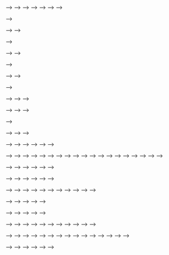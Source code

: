 
<!-- # Using the Package as an API (PRISM) -->

<!-- PRISM (Programmable Interface for Simulation/Statistical Models) is a package which provides a user-friendly API interface in R for clinical prediction and decision analytics models hosted on UBC PRISM cloud. -->

<!-- For more information, the PRISM package can be found on GitHub at [PRISM on  GitHub](https://github.com/resplab/prism). -->

<!-- ## R API -->

<!-- To install PRISM in R, you will need to install it from GitHub. In an R Console: -->
<!-- ```{r prism-r, eval = FALSE, echo = TRUE} -->
<!-- devtools::install_github("resplab/prism") -->
<!-- ``` -->

<!-- To use PRISM in R: -->
<!-- ```{r prism-api-r, eval = TRUE, echo = FALSE} -->
<!-- your_api_key = 123456 -->
<!-- ``` -->

<!-- <!-- ```{r prism-accept, eval = TRUE, echo = TRUE} --> -->
<!-- <!-- library(prism) --> -->
<!-- <!-- connect_to_model("acceptPrism", api_key = your_api_key) --> -->
<!-- <!-- patient1 <- accept::samplePatients[1,] --> -->
<!-- <!-- model_run(patient1) --> -->
<!-- <!-- res <- as.data.frame(model_run(patient1)) --> -->
<!-- <!-- ``` --> -->

<!-- ## Shell/Bash API -->

<!-- ### Linux -->

<!-- You will need curl installed to use the API. To check if you have curl: -->
<!-- ```{bash prism-curl, eval = FALSE, echo = TRUE} -->
<!-- dpkg -l curl -->
<!-- ``` -->

<!-- If you do not have curl, you can install it by: -->
<!-- ```{bash prism-curl-install, eval = FALSE, echo = TRUE} -->
<!-- sudo apt install curl -->
<!-- ``` -->

<!-- <!-- ```{bash prism-linux, eval = FALSE, echo = TRUE} --> -->

<!-- <!-- curl -X POST -H "Content-Type: application/json" -d '{"api_key":["YOUR_API_KEY"],"func":["prism_model_run"],"model_input":[{"ID":"10001","male":1,"age":70,"smoker":1,"FEV1":2.5,"height":1.68,"weight":65}]}' http://prism.resp.core.ubc.ca/ocpu/library/acceptPrism/R/gateway/json --> -->
<!-- <!-- ``` --> -->

<!-- <!-- ```{bash prism-linux2, eval = TRUE, echo = FALSE} --> -->

<!-- <!-- curl -X POST -H "Content-Type: application/json" -d '{"api_key":[123456],"func":["prism_model_run"],"model_input":[{"ID":"10001","male":1,"age":70,"smoker":1,"FEV1":2.5,"height":1.68,"weight":65}]}' http://prism.resp.core.ubc.ca/ocpu/library/acceptPrism/R/gateway/json --> -->
<!-- <!-- ``` --> -->
<!-- ### Mac OS -->

<!-- You will need curl installed to use the API. To check if you have curl: -->
<!-- ```{bash prism-curl-mac, eval = FALSE, echo = TRUE} -->
<!-- brew list curl -->
<!-- ``` -->

<!-- If you do not have curl, you can install it using HomeBrew: -->
<!-- ```{bash prism-curl-install-mac, eval = FALSE, echo = TRUE} -->
<!-- brew install curl -->
<!-- ``` -->

<!-- <!-- ```{bash prism-mac, eval = FALSE, echo = TRUE} --> -->

<!-- <!-- curl -X POST -H "Content-Type: application/json" -d '{"api_key":["YOUR_API_KEY"],"func":["prism_model_run"],"model_input":[{"ID":"10001","male":1,"age":70,"smoker":1,"FEV1":2.5,"height":1.68,"weight":65}]}' http://prism.resp.core.ubc.ca/ocpu/library/acceptPrism/R/gateway/json --> -->
<!-- <!-- ``` --> -->

<!-- <!-- ```{bash prism-mac2, eval = TRUE, echo = FALSE} --> -->

<!-- <!-- curl -X POST -H "Content-Type: application/json" -d '{"api_key":[123456],"func":["prism_model_run"], --> -->
<!-- <!-- "model_input":[{"ID":"10001","male":1,"age":70,"smoker":1,"FEV1":2.5,"height":1.68,"weight":65}]}' http://prism.resp.core.ubc.ca/ocpu/library/acceptPrism/R/gateway/json --> -->
<!-- <!-- ``` --> -->

<!-- ### Windows PowerShell -->

<!-- In PowerShell: -->

<!-- <!-- ```{bash prism-windows, eval=FALSE, echo = TRUE} --> -->
<!-- <!-- curl -Body '{"api_key":["YOUR_API_KEY"],"func":["prism_model_run"],"model_input":[{"ID":"10001","male":1,"age":70,"smoker":1,"FEV1":2.5,"height":1.68,"weight":65}]}' -Method POST -uri http://prism.resp.core.ubc.ca/ocpu/library/acceptPrism/R/gateway/json -Headers @{"Content-type"="application/json"} --> -->
<!-- <!-- ``` --> -->

<!-- <!-- ```{bash prism-windows2, eval = TRUE, echo = FALSE} --> -->

<!-- <!-- curl -X POST -H "Content-Type: application/json" -d '{"api_key":[123456],"func":["prism_model_run"], --> -->
<!-- <!-- "model_input":[{"ID":"10001","male":1,"age":70,"smoker":1,"FEV1":2.5,"height":1.68,"weight":65}]}' http://prism.resp.core.ubc.ca/ocpu/library/acceptPrism/R/gateway/json --> -->
<!-- <!-- ``` --> -->

<!-- ## Python API -->

<!-- For this, we are assuming the use of Python 3. -->

<!-- ```{r eval = TRUE, echo = FALSE} -->
<!-- pythonEngine = as.character(Sys.which("python3")) -->
<!-- if(pythonEngine == "") { -->
<!--   print("Error: Please install Python 3") -->
<!-- } -->
<!-- ``` -->

<!-- To get started, you will need to import the **json** and **requests** libraries. To install, open a terminal: -->

<!-- ```{bash prism-python, eval = FALSE, echo = TRUE, engine.path = pythonEngine} -->
<!-- pip3 install requests -->
<!-- ``` -->

<!-- We will start with the GET request. If everything is working, this should return 200 as a response. -->

<!-- <!-- ```{python prism-python-get, eval = TRUE, echo = TRUE, engine.path = pythonEngine} --> -->
<!-- <!-- import json --> -->
<!-- <!-- import requests --> -->
<!-- <!-- response = requests.get("http://prism.resp.core.ubc.ca/ocpu/library/acceptPrism/R/gateway/json") --> -->
<!-- <!-- print(response) --> -->
<!-- <!-- ``` --> -->

<!-- For the POST request, we will send some patient data to the API, and should get a prediction back from the API. -->

<!-- <!-- ```{python prism-python2, eval = FALSE, echo = TRUE, engine.path = pythonEngine} --> -->
<!-- <!-- api_key = 'YOUR_API_KEY' --> -->
<!-- <!-- patientInput = [{ --> -->
<!-- <!-- "ID":"10001", --> -->
<!-- <!-- "male":1, --> -->
<!-- <!-- "age":70, --> -->
<!-- <!-- "smoker":1, --> -->
<!-- <!-- "FEV1":2.5, --> -->
<!-- <!-- "height":1.68, --> -->
<!-- <!-- "weight":65 --> -->
<!-- <!-- }] --> -->
<!-- <!-- response = requests.post("http://prism.resp.core.ubc.ca/ocpu/library/acceptPrism/R/gateway/json",  --> -->
<!-- <!--   json = {"api_key":[api_key], --> -->
<!-- <!--   "func": ["prism_model_run"], --> -->
<!-- <!--   "model_input": patientInput}) --> -->
<!-- <!-- print(response) --> -->
<!-- <!-- results = json.loads(response.text) --> -->
<!-- <!-- print(results) --> -->
<!-- <!-- ``` --> -->

<!-- <!-- ```{python prism-python3, eval = TRUE, echo = FALSE, engine.path = pythonEngine} --> -->
<!-- <!-- response = requests.post("http://prism.resp.core.ubc.ca/ocpu/library/acceptPrism/R/gateway/json", json = {"api_key":[123456],"func":["prism_model_run"],"model_input":[{"ID":"10001","male":1,"age":70,"smoker":1,"FEV1":2.5,"height":1.68,"weight":65}]}) --> -->
<!-- <!-- print(response) --> -->
<!-- <!-- results = json.loads(response.text) --> -->
<!-- <!-- print(results) --> -->
<!-- <!-- ``` --> -->

<!-- We will put the results in a dictionary: -->

<!-- <!-- ```{python prism-python4, eval = TRUE, echo = TRUE, engine.path = pythonEngine} --> -->
<!-- <!-- resultsDict = json.loads(results[0]) --> -->
<!-- <!-- print(resultsDict) --> -->
<!-- <!-- columnNames = list(resultsDict.keys()) --> -->
<!-- <!-- print(columnNames) --> -->
<!-- <!-- ``` --> -->

<!-- To visualize the results using the package PrettyTable: -->

<!-- <!-- ```{python prism-python5, eval = TRUE, echo = TRUE, engine.path = pythonEngine} --> -->
<!-- <!-- from prettytable import PrettyTable --> -->
<!-- <!-- table = PrettyTable() --> -->
<!-- <!-- table = PrettyTable() --> -->
<!-- <!-- table.align["Year"] = "l" # Left align year --> -->
<!-- <!-- table.padding_width = 1 # One space between column edges and contents (default) --> -->
<!-- <!-- print(columnNames) --> -->
<!-- <!-- for col in columnNames: --> -->
<!-- <!--     table.add_column(col, resultsDict[col]) --> -->
<!-- <!-- print(table) --> -->
<!-- <!-- ``` --> -->

<!-- ## Javascript API -->

<!-- To use the PRISM API in Javascript, you will need to use the XMLHttpRequest module. We will start by sending a GET request: -->

<!-- <!-- ```{js, eval=FALSE, echo=TRUE} --> -->
<!-- <!-- request = new XMLHttpRequest(); --> -->
<!-- <!-- request.open('GET', 'http://prism.resp.core.ubc.ca/ocpu/library/acceptPrism/R/gateway/json'); --> -->
<!-- <!-- request.send(); --> -->
<!-- <!-- ``` --> -->

<!-- The **onreadystatechange** is an XMLHttpRequest event which updates when the ready state changes. The ready state can be either 1, 2, 3, or 4. -->
<!-- ```{r javascript1, eval = TRUE, echo = FALSE} -->
<!-- dev.off() -->
<!-- readyState = c(0, 1, 2, 3, 4) -->
<!-- values = c("Unsent", "Opened: open() has been called", -->
<!--            "Headers Received: send() has been called and headers are available", -->
<!--            "Loading: downloading; responseText holds partial data", -->
<!--            "Done: the operation is complete") -->
<!-- metadata = data.frame("readyState"=readyState, Description = values) -->
<!-- names(metadata) = c("Ready State", "Description") -->
<!-- ``` -->

<!-- <!-- ```{r javascript2, eval = TRUE, echo = FALSE} --> -->
<!-- <!-- knitr::kable( --> -->
<!-- <!--   metadata, booktabs = TRUE --> -->
<!-- <!-- ) --> -->
<!-- <!-- ``` --> -->

<!-- <!-- ```{js, eval=FALSE, echo=TRUE} --> -->
<!-- <!-- request.onreadystatechange = function() { --> -->
<!-- <!--             if(request.readyState === 4) { // --> -->
<!-- <!--                 if(request.status === 200) { --> -->
<!-- <!--                     console.log(request.responseText); --> -->
<!-- <!--                 } else { --> -->
<!-- <!--                 		console.log(request.status); --> -->
<!-- <!--                 } --> -->
<!-- <!--             } --> -->
<!-- <!--         } --> -->
<!-- <!-- ``` --> -->

<!-- To get a prediction, we can send a POST request. We will first create an example patient using json: -->

<!-- <!-- ```{js, eval=FALSE} --> -->
<!-- <!-- let patient = JSON.stringify({ --> -->
<!-- <!--   api_key: 123456, --> -->
<!-- <!--   func: ["prism_model_run"], --> -->
<!-- <!--   model_input: [{ --> -->
<!-- <!--     ID: 10001, --> -->
<!-- <!--     male: 1, --> -->
<!-- <!--     age: 70, --> -->
<!-- <!--     smoker: 1, --> -->
<!-- <!--     FEV1: 2.5, --> -->
<!-- <!--     height: 1.68, --> -->
<!-- <!--     weight: 65 --> -->
<!-- <!--   }] --> -->
<!-- <!-- }); --> -->
<!-- <!-- ``` --> -->

<!-- We need to set the request header to json, and then send our patient json to the PRISM server using the **request.send()** function. -->

<!-- <!-- ```{js, eval=FALSE} --> -->
<!-- <!-- request.open('POST', 'http://prism.resp.core.ubc.ca/ocpu/library/acceptPrism/R/gateway/json'); --> -->
<!-- <!-- request.setRequestHeader('Content-Type', 'application/json'); --> -->
<!-- <!-- request.send(patient); // Send request --> -->
<!-- <!-- let results = request.response; --> -->
<!-- <!-- ``` --> -->
